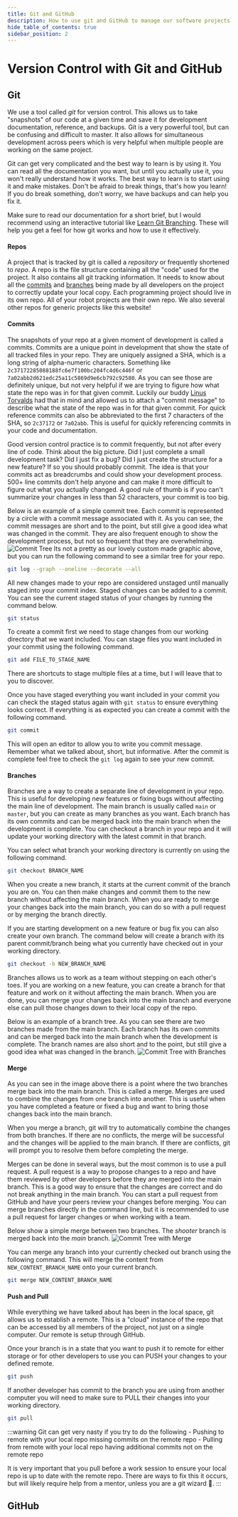 ```yaml
---
title: Git and GitHub
description: How to use git and GitHub to manage our software projects.
hide_table_of_contents: true
sidebar_position: 2
---
```



# Version Control with Git and GitHub


## Git
We use a tool called *git* for version control. This allows us to take "snapshots" of our code at a given time and save it for development documentation, reference, and backups. Git is a very powerful tool, but can be confusing and difficult to master. It also allows for simultaneous development across peers which is very helpful when multiple people are working on the same project.

Git can get very complicated and the best way to learn is by using it. You can read all the documentation you want, but until you actually use it, you won't really understand how it works. The best way to learn is to start using it and make mistakes. Don't be afraid to break things, that's how you learn! If you do break something, don't worry, we have backups and can help you fix it.

Make sure to read our documentation for a short brief, but I would recommend using an interactive tutorial like [Learn Git Branching](https://learngitbranching.js.org/). These will help you get a feel for how git works and how to use it effectively.

#### Repos
A project that is tracked by git is called a *repository* or frequently shortened to *repo*. A repo is the file structure containing all the "code" used for the project. It also contains all git tracking information. It needs to know about all the [commits](#commits) and [branches](#branches) being made by all developers on the project to correctly update your local copy. Each programming project should live in its own repo. All of your robot projects are their own repo. We also several other repos for generic projects like this website!

#### Commits
The snapshots of your repo at a given moment of development is called a commits. Commits are a unique point in development that show the state of all tracked files in your repo. They are uniquely assigned a SHA, which is a long string of alpha-numeric characters. Something like `2c37172285088188fc6e7f100bc204fc4d6c446f` or `7a02abb2d621edc25a11c5869d9e6cb792c92580`. As you can see those are definitely unique, but not very helpful if we are trying to figure how what state the repo was in for that given commit. Luckily our buddy [Linus Torvalds](https://en.wikipedia.org/wiki/Linus_Torvalds) had that in mind and allowed us to attach a "commit message" to describe what the state of the repo was in for that given commit. For quick reference commits can also be abbreviated to the first 7 characters of the SHA, so `2c37172` or `7a02abb`. This is useful for quickly referencing commits in your code and documentation.

Good version control practice is to commit frequently, but not after every line of code. Think about the big picture. Did I just complete a small development task? Did I just fix a bug? Did I just create the structure for a new feature? If so you should probably commit. The idea is that your commits act as breadcrumbs and could show your development process. 500+ line commits don't help anyone and can make it more difficult to figure out what you actually changed. A good rule of thumb is if you can't summarize your changes in less than 52 characters, your commit is too big.

Below is an example of a simple commit tree. Each commit is represented by a circle with a commit message associated with it. As you can see, the commit messages are short and to the point, but still give a good idea what was changed in the commit. They are also frequent enough to show the development process, but not so frequent that they are overwhelming.
<img src={commitTree} alt="Commit Tree" />
Its not a pretty as our lovely custom made graphic above, but you can run the following command to see a similar tree for your repo.
```bash
git log --graph --oneline --decorate --all
```

All new changes made to your repo are considered unstaged until manually staged into your commit index. Staged changes can be added to a commit. You can see the current staged status of your changes by running the command below.
```bash
git status
```

To create a commit first we need to stage changes from our working directory that we want included.  You can stage files you want included in your commit using the following command.
```bash
git add FILE_TO_STAGE_NAME
```
There are shortcuts to stage multiple files at a time, but I will leave that to you to discover.

Once you have staged everything you want included in your commit you can check the staged status again with `git status` to ensure everything looks correct. If everything is as expected you can create a commit with the following command.
```bash
git commit
```
This will open an editor to allow you to write you commit message. Remember what we talked about, short, but informative. After the commit is complete feel free to check the `git log` again to see your new commit.

#### Branches
Branches are a way to create a separate line of development in your repo. This is useful for developing new features or fixing bugs without affecting the main line of development. The main branch is usually called `main` or `master`, but you can create as many branches as you want. Each branch has its own commits and can be merged back into the main branch when the development is complete. You can checkout a branch in your repo and it will update your working directory with the latest commit in that branch.

You can select what branch your working directory is currently on using the following command.
```bash
git checkout BRANCH_NAME
```

When you create a new branch, it starts at the current commit of the branch you are on. You can then make changes and commit them to the new branch without affecting the main branch. When you are ready to merge your changes back into the main branch, you can do so with a pull request or by merging the branch directly.

If you are starting development on a new feature or bug fix you can also create your own branch. The command below will create a branch with its parent commit/branch being what you currently have checked out in your working directory.
```bash
git checkout -b NEW_BRANCH_NAME
```

Branches allows us to work as a team without stepping on each other's toes. If you are working on a new feature, you can create a branch for that feature and work on it without affecting the main branch. When you are done, you can merge your changes back into the main branch and everyone else can pull those changes down to their local copy of the repo.

Below is an example of a branch tree. As you can see there are two branches made from the main branch. Each branch has its own commits and can be merged back into the main branch when the development is complete. The branch names are also short and to the point, but still give a good idea what was changed in the branch.
<img src={branchTree} alt="Commit Tree with Branches" />

#### Merge
As you can see in the image above there is a point where the two branches merge back into the main branch. This is called a merge. Merges are used to combine the changes from one branch into another. This is useful when you have completed a feature or fixed a bug and want to bring those changes back into the main branch.

When you merge a branch, git will try to automatically combine the changes from both branches. If there are no conflicts, the merge will be successful and the changes will be applied to the main branch. If there are conflicts, git will prompt you to resolve them before completing the merge.

Merges can be done in several ways, but the most common is to use a pull request. A pull request is a way to propose changes to a repo and have them reviewed by other developers before they are merged into the main branch. This is a good way to ensure that the changes are correct and do not break anything in the main branch. You can start a pull request from GitHub and have your peers review your changes before merging. You can merge branches directly in the command line, but it is recommended to use a pull request for larger changes or when working with a team.

Below show a simple merge between two branches. The *shooter* branch is merged back into the *main* branch.
<img src={mergeTree} alt="Commit Tree with Merge" />

You can merge any branch into your currently checked out branch using the following command. This will merge the content from `NEW_CONTENT_BRANCH_NAME` onto your current branch.
```bash
git merge NEW_CONTENT_BRANCH_NAME
```

#### Push and Pull
While everything we have talked about has been in the local space, git allows us to establish a remote. This is a "cloud" instance of the repo that can be accessed by all members of the project, not just on a single computer. Our remote is setup through GitHub.

Once your branch is in a state that you want to push it to remote for either storage or for other developers to use you can PUSH your changes to your defined remote.
```bash
git push
```

If another developer has commit to the branch you are using from another computer you will need to make sure to PULL their changes into your working directory.
```bash
git pull
```

:::warning
Git can get very nasty if you try to do the following
    - Pushing to remote with your local repo missing commits on the remote repo
    - Pulling from remote with your local repo having additional commits not on the remote repo

It is very important that you pull before a work session to ensure your local repo is up to date with the remote repo. There are ways to fix this it occurs, but will likely require help from a mentor, unless you are a git wizard 🧙.
:::

## GitHub
